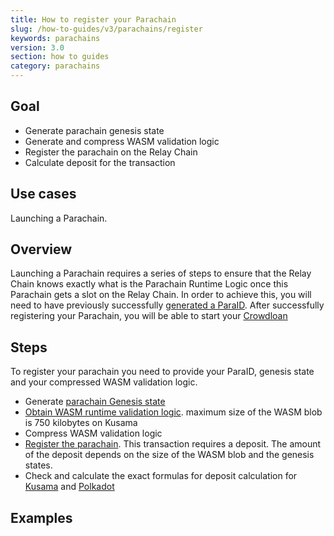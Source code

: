 ```yaml
---
title: How to register your Parachain
slug: /how-to-guides/v3/parachains/register
keywords: parachains
version: 3.0 
section: how to guides
category: parachains
---
```


## Goal

- Generate parachain genesis state
- Generate and compress WASM validation logic
- Register the parachain on the Relay Chain
- Calculate deposit for the transaction

## Use cases

Launching a Parachain.

## Overview

Launching a Parachain requires a series of steps to ensure that the Relay Chain
knows exactly what is the Parachain Runtime Logic once this Parachain gets a
slot on the Relay Chain. In order to achieve this, you will need to have
previously successfully [generated a ParaID][register-paraid]. After
successfully registering your Parachain, you will be able to start your
[Crowdloan][crowdloan-paraid]

## Steps

To register your parachain you need to provide your ParaID, genesis state and
your compressed WASM validation logic.

- Generate
  [parachain Genesis state](https://substrate.dev/cumulus-workshop/#/en/3-parachains/1-launch?id=generate-parachain-genesis-state)
- [Obtain WASM runtime validation logic](https://substrate.dev/cumulus-workshop/#/en/3-parachains/1-launch?id=obtain-wasm-runtime-validation-function).
  maximum size of the WASM blob is 750 kilobytes on Kusama
- Compress WASM validation logic
- [Register the parachain](https://substrate.dev/cumulus-workshop/#/en/3-parachains/2-register?id=parachain-registration).
  This transaction requires a deposit. The amount of the deposit depends on the
  size of the WASM blob and the genesis states.
- Check and calculate the exact formulas for deposit calculation for
  [Kusama](https://github.com/paritytech/polkadot/blob/04b2383ba6685bacc63a2eb4a1949aebadbc624b/runtime/kusama/src/constants.rs#L26)
  and
  [Polkadot](https://github.com/paritytech/polkadot/blob/04b2383ba6685bacc63a2eb4a1949aebadbc624b/runtime/polkadot/src/constants.rs#L27)

## Examples

[register-paraid]: https://substrate.dev/substrate-how-to-guides/docs/parachains/c-registration/register-paraid
[crowdloan-paraid]: https://wiki.polkadot.network/docs/learn-crowdloans
